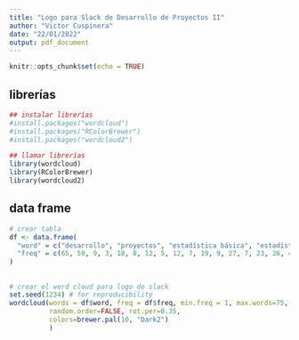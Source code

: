```yaml
---
title: "Logo para Slack de Desarrollo de Proyectos II"
author: "Victor Cuspinera"
date: "22/01/2022"
output: pdf_document
---
```


```r
knitr::opts_chunk$set(echo = TRUE)
```

## librerías
```r
## instalar librerías
#install.packages("wordcloud")
#install.packages("RColorBrewer")
#install.packages("wordcloud2")

## llamar librerías
library(wordcloud)
library(RColorBrewer)
library(wordcloud2)
```

## data frame
```r
# crear tabla
df <- data.frame(
  "word" = c("desarrollo", "proyectos", "estadística básica", "estadística multivariada", "econometría", "métodos matemáticos", "análisis de datos", "seminario de tesis", "bases de datos", "procesamiento", "almacenamiento", "visualización", "gestión de datos", "programación", "desarrollo de proyectos", "ciencia de datos", "mcd", "udg", "big data", "informática", "computación", "matemáticas", "estadística", "economía", "negocios", "administración", "política pública", "mercadotecnia", "inglés", "tecnología", "investigación", "cucea", "datos", "algoritmos", "clasificación", "machine learning", "ai", "overfitting", "training", "testing", "underfiting", "journalism", "tools", "correlación", "promedio", "mediana", "varianza", "desviación estándar", "normalizar", "media", "muestra", "series de tiempo", "residual", "error", "eda", "pipelines", "limpiar datos", "data wrangling", "web scraping", "clustering", "arboles de decisión", "deep learning", "redes neuronales", "supervisado", "no supervisado"), 
  "freq" = c(65, 59, 9, 3, 18, 8, 12, 5, 12, 7, 19, 9, 27, 7, 23, 26, 48, 43, 6, 20, 19, 8, 16, 12, 12, 13, 5, 4, 8, 16, 28, 45, 19, 1, 2, 1, 2, 1, 2, 2, 1, 2, 1, 2, 2, 1, 2, 2, 1, 2, 2, 2, 1, 1, 2, 2, 2, 2, 2, 2, 1, 2, 2, 2, 1)
)
```

## 
```r
# crear el word cloud para logo de slack
set.seed(1234) # for reproducibility 
wordcloud(words = df$word, freq = df$freq, min.freq = 1, max.words=75,
          random.order=FALSE, rot.per=0.35, 
          colors=brewer.pal(10, "Dark2")
          )
```
